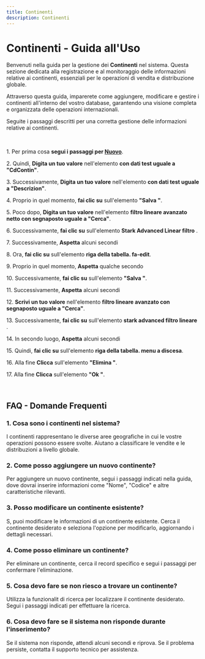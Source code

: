 ```yaml
---
title: Continenti
description: Continenti
---
```

# Continenti \- Guida all\'Uso

Benvenuti nella guida per la gestione dei **Continenti** nel sistema\. Questa sezione  dedicata alla registrazione e al monitoraggio delle informazioni relative ai continenti\, essenziali per le operazioni di vendita e distribuzione globale\.

Attraverso questa guida\, imparerete come aggiungere\, modificare e gestire i continenti all\'interno del vostro database\, garantendo una visione completa e organizzata delle operazioni internazionali\.

Seguite i passaggi descritti per una corretta gestione delle informazioni relative ai continenti\.

&nbsp;

1\. Per prima cosa **segui i passaggi per [Nuovo](/docs/Z_Operazioni%20base/Nuovo)**\.

2\. Quindi\, **Digita un tuo valore** nell\'elemento **con dati test uguale a \"CdContin\"**\.

3\. Successivamente\, **Digita un tuo valore** nell\'elemento **con dati test uguale a \"Descrizion\"**\.

4\. Proprio in quel momento\, **fai clic su** sull\'elemento **\"Salva \"**\.

5\. Poco dopo\, **Digita un tuo valore** nell\'elemento **filtro lineare avanzato netto con segnaposto uguale a \"Cerca\"**\.

6\. Successivamente\, **fai clic su** sull\'elemento **Stark Advanced Linear filtro** \.

7\. Successivamente\, **Aspetta** alcuni secondi

8\. Ora\, **fai clic su** sull\'elemento **riga della tabella\. fa\-edit**\.

9\. Proprio in quel momento\, **Aspetta** qualche secondo

10\. Successivamente\, **fai clic su** sull\'elemento **\"Salva \"**\.

11\. Successivamente\, **Aspetta** alcuni secondi

12\. **Scrivi un tuo valore** nell\'elemento **filtro lineare avanzato con segnaposto uguale a \"Cerca\"**\.

13\. Successivamente\, **fai clic su** sull\'elemento **stark advanced filtro lineare** \.

14\. In secondo luogo\, **Aspetta** alcuni secondi

15\. Quindi\, **fai clic su** sull\'elemento **riga della tabella\. menu a discesa**\.

16\. Alla fine **Clicca** sull\'elemento **\"Elimina \"**\.

17\. Alla fine **Clicca** sull\'elemento **\"Ok \"**\.

&nbsp;

## FAQ \- Domande Frequenti

### 1\. **Cosa sono i continenti nel sistema\?**

I continenti rappresentano le diverse aree geografiche in cui le vostre operazioni possono essere svolte\. Aiutano a classificare le vendite e le distribuzioni a livello globale\.

### 2\. **Come posso aggiungere un nuovo continente\?**

Per aggiungere un nuovo continente\, segui i passaggi indicati nella guida\, dove dovrai inserire informazioni come \"Nome\"\, \"Codice\" e altre caratteristiche rilevanti\.

### 3\. **Posso modificare un continente esistente\?**

S\, puoi modificare le informazioni di un continente esistente\. Cerca il continente desiderato e seleziona l\'opzione per modificarlo\, aggiornando i dettagli necessari\.

### 4\. **Come posso eliminare un continente\?**

Per eliminare un continente\, cerca il record specifico e segui i passaggi per confermare l\'eliminazione\.

### 5\. **Cosa devo fare se non riesco a trovare un continente\?**

Utilizza la funzionalit di ricerca per localizzare il continente desiderato\. Segui i passaggi indicati per effettuare la ricerca\.

### 6\. **Cosa devo fare se il sistema non risponde durante l\'inserimento\?**

Se il sistema non risponde\, attendi alcuni secondi e riprova\. Se il problema persiste\, contatta il supporto tecnico per assistenza\.